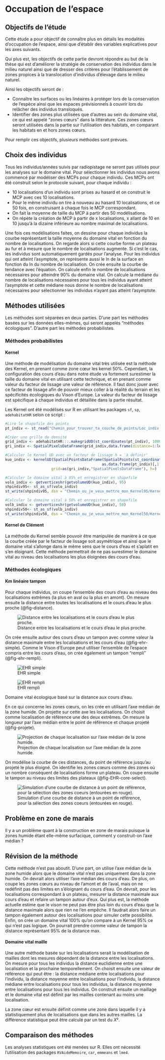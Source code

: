 # Occupation de l'espace

## Objectifs de l'étude

Cette étude a pour objectif de connaître plus en détails les modalités d'occupation de l'espace, ainsi que d'établir des variables explicatives pour les axes suivants.

Qui plus est, les objectifs de cette partie devront répondre au but de la thèse qui est d'améliorer la stratégie de conservation des individus dans le milieu naturel ainsi que de dresser des critères pour l'établissement de zones propices à la translocation d'individus d'élevage dans le milieu naturel.

Ainsi les objectifs seront de :

- Connaître les surfaces ou les linéaires à protéger lors de la conservation de l'espèce ainsi que les espaces prévisionnels à couvrir lors du relâcher des individus transloqués. 
- Identifier des zones plus utilisées que d'autres au sein du domaine vital, ce qui est appelé "zones cœurs" dans la littérature. Ces zones cœurs seront utilisées dans la partie sur l'utilisation des habitats, en comparant les habitats en et hors zones cœurs. 

Pour remplir ces objectifs, plusieurs méthodes sont prévues.

## Choix des individus

Tous les individus/années suivis par radiopistage ne seront pas utilisés pour les analyses sur le domaine vital. Pour sélectionner les individus nous avons commencé par modéliser des MCPs pour chaque individu. Ces MCPs ont été construit selon le protocole suivant, pour chaque individu :

- 10 localisations d'un individu sont prises au hasard et on construit le MCP avec ces 10 localisations.
- Pour le même individu on tire à nouveau au hasard 10 localisations, et ce 50 fois, en construisant à chaque fois le MCP correspondant.
- On fait la moyenne de taille du MCP à partir des 50 modélisations.
- On répète la création de MCP à partir de x localisations, x allant de 10 en 10 jusqu'à la dizaine inférieure au nombre maximal de localisations. 

Une fois ces modélisations faites, on dessine pour chaque individus la courbe représentant la taille moyenne du domaine vital en fonction du nombre de localisations. On regarde alors si cette courbe forme un plateau au fur et à mesure que le nombre de localisations augmente. Si c'est le cas, les individus sont automatiquement gardés pour l'analyse. Pour les individus qui ont atteint l'asymptote, on représente aussi le ln de la surface en fonction du ln du nombre de localisation. On crée ensuite la courbe de tendance avec l'équation. On calcule enfin le nombre de localisations nécessaires pour atteindre 90% du domaine vital. On calcule la médiane du nombre de localisations nécessaires pour tous les individus ayant atteint l'asymptote et cette médiane nous donne le nombre de localisations nécessaires pour sélectionner les individus n'ayant pas atteint l'asymptote.

## Méthodes utilisées

Les méthodes sont séparées en deux parties. D'une part les méthodes basées sur les données elles-mêmes, qui seront appelés "méthodes écologiques". D'autre part les méthodes probabilistes.  

### Méthodes probabilistes

#### Kernel

Une méthode de modélisation du domaine vital très utilisée est la méthode des Kernel, en prenant comme zone cœur les kernel 50%. Cependant, la configuration des cours d'eau dans notre étude va fortement surestimer la taille du domaine vital en utilisant cette technique, et en prenant comme valeur du facteur de lissage une valeur de référence. Il faut donc jouer avec ce facteur de lissage afin de pouvoir mieux coller à la réalité du terrain et les spécificités écologiques du Vison d'Europe. La valeur du facteur de lissage est spécifique à chaque individus et détaillée dans la partie résultat. 

Les Kernel ont été modélisés sur R en utilisant les packages `sf`,  `sp`, `adehabitatHR` selon ce script : 


``` r
#Lire le shapefile des points
pt_indiv <- st_read("Chemin_pour_trouver_ta_couche_de_points/Loc_indiv.shp")

#Créer une grille de densité
grid_indiv <- adehabitatHR:::.makegridUD(st_coordinates(pt_indiv), 1000, 1)
gri_indiv <- SpatialPixelsDataFrame(grid_indiv,data.frame(distance=1:length(grid_indiv)))

#Calculer le Kernel UD avec un facteur de lissage h = 'à définir'
kuo_indiv <- kernelUD(SpatialPointsDataFrame(SpatialPoints(st_coordinates(pt_indiv)),
                                            as.data.frame(pt_indiv)[,1:2]),
                     grid=as(gri_indiv,"SpatialPixelsDataFrame"), h=)

#Calculer le domaine vital à 95% et enregistrer en shapefile
volo_indiv <- getverticeshr(getvolumeUD(kuo_indiv), 95)
shpindiv95<- st_as_sf(volo_indiv)
st_write(shpindiv95, dsn = "Chemin_ou_je_veux_mettre_mon_Kernel95/Kernel95.shp", driver = "ESRI Shapefile")

#Calculer le domaine vital à 50% et enregistrer en shapefile
volb_indiv <- getverticeshr(getvolumeUD(kuo_indiv), 50)
shpindiv50<- st_as_sf(volb_indiv)
st_write(shpindiv50, dsn = "Chemin_ou_je_veux_mettre_mon_Kernel50/Kernel50.shp", driver = "ESRI Shapefile")

```


#### Kernel de Clément

La méthode du Kernel semble pouvoir être manipulée de manière à ce que la courbe créée par le facteur de lissage soit asymétrique et ainsi que le domaine vital s'allonge dans le même sens que le cours d'eau et s'aplatit en s'en éloignant. Cette méthode permettrait de ne pas surestimer le domaine vital au niveau des localisations les plus éloignées des cours d'eau.

### Méthodes écologiques

#### Km linéaire tampon

Pour chaque individus, on coupe l'ensemble des cours d'eau au niveau des localisations extrêmes (la plus en aval ou la plus en amont). On mesure ensuite la distance entre toutes les localisations et le cours d'eau le plus proche (@fig-distance). 

![Distance entre les localisations et le cours d'eau le plus proche.](image/distance_watercourse.png){#fig-distance}

On crée ensuite autour des cours d'eau un tampon avec comme valeur la distance maximale entre les localisations et les cours d'eau (@fig-ehr-simple). Comme le Vison d'Europe peut utiliser l'ensemble de l'espace compris entre les cours d'eau, on crée également un tampon "rempli" (@fig-ehr-rempli).

::: {#fig-EHR layout-ncol=2}

![EHR simple](image/EHR.png){#fig-ehr-simple}

![EHR rempli](image/filled_EHR.png){#fig-ehr-rempli}

Domaine vital écologique basé sur la distance aux cours d'eau.
:::

En ce qui concerne les zones cœurs, on les crée en utilisant l'axe médian de la zone humide. On projette sur cette axe les localisations. On choisit comme localisation de référence une des deux extrêmes. On mesure la longueur par l'axe médian entre le point de référence et chaque projeté (@fig-projete). 

![Projection de chaque localisation sur l'axe médian de la zone humide.](image/projete_watercourse_cut.png){#fig-projete}

On modélise la courbe de ces distances, du point de référence jusqu'au projeté le plus éloigné. On identifie les zones cœurs comme des zones où un nombre conséquent de localisations forme un plateau. On coupe ensuite le tampon au niveau des limites des plateaux (@fig-EHR-core-select). 

![Simulation d'une courbe de distance à un point de référence, pour la sélection des zones coeurs (entourées en rouge).](image/Core_area_EHR_test.png){#fig-EHR-core-select}

:::{.callout-warning}
## Problème en zone de marais
Il y a un problème quant à la construction en zone de marais puisque la zones humide étant elle-même surfacique, comment y construit-on l'axe médian ?
:::

:::{.callout-note}
## Révision de la méthode
Cette méthode n'est pas aboutit. D'une part, on utilise l'axe médian de la zone humide alors que le domaine vital n'est pas uniquement dans la zone humide. On devrait alors utiliser l'axe médian des cours d'eau. De plus, on coupe les zones cœurs au niveau de l'amont et de l'aval, mais on ne redéfinit pas des limites en s'éloignant du cours d'eau. On devrait, pour les localisations correspondant à un plateau, mesurer la distance maximale aux cours d'eau et refaire un tampon autour d'eux. Qui plus est, la méthode actuelle estime que le vison ne peut pas être plus loin du cours d'eau que la distance maximale alors que rien ne l'en empêche. Il faudrait alors faire un tampon également autour des localisations pour simuler cette possibilité. Enfin, on crée un domaine vital 100% qu'on compare à un Kernel 95% ce qui n'est pas logique. On pourrait prendre comme valeur de tampon la distance représentant 95% de la distance max.   
:::

#### Domaine vital maille

Une autre méthode basée sur les localisations serait la modélisation de mailles dont les mesures dépendent de la distance entre les localisations. On mesure pour tous les individus la distance euclidienne entre une localisation et la prochaine temporellement. On choisit ensuite une valeur de référence qui peut être : la distance médiane entre localisations pour l'individu, la distance moyenne entre localisations pour l'individu, la distance médiane entre localisations pour tous les individus, la distance moyenne entre localisations pour tous les individus. On construit ensuite un maillage et le domaine vital est définit par les mailles contenant au moins une localisation. 

La zone cœur est ensuite définit comme une zone dans laquelle il y a statistiquement plus de localisations que dans les autres mailles. La différence statistique peut être calculé par un test du $X²$. 

## Comparaison des méthodes

Les analyses statistiques ont été menées sur R. Elles ont nécessité l'utilisation des packages `RVAideMemoire`,  `car`, `emmeans` et `lme4`. 